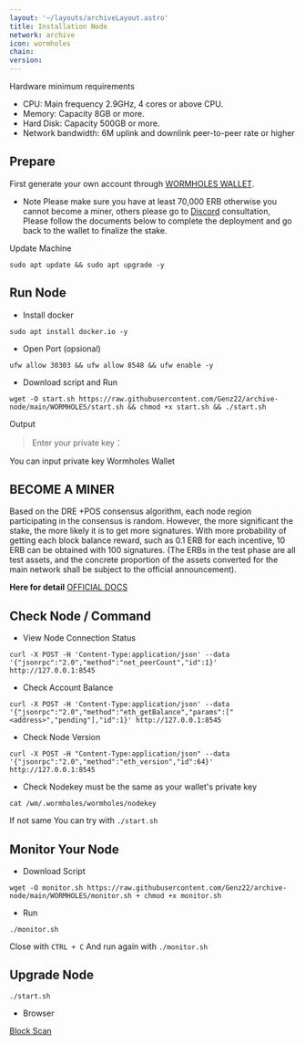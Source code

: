 ```yaml
---
layout: '~/layouts/archiveLayout.astro'
title: Installation Node
network: archive
icon: wormholes
chain: 
version: 
---
```


 Hardware minimum requirements 
* CPU: Main frequency 2.9GHz, 4 cores or above CPU.
* Memory: Capacity 8GB or more.
* Hard Disk: Capacity 500GB or more.
* Network bandwidth: 6M uplink and downlink peer-to-peer rate or higher

## Prepare

First generate your own account through [WORMHOLES WALLET](https://www.limino.com/).

- Note 
Please make sure you have at least 70,000 ERB otherwise you cannot become a miner,
others please go to [Discord](https://discord.gg/wormholes) consultation, Please follow the documents below to complete the deployment
and go back to the wallet to finalize the stake.

Update Machine
```
sudo apt update && sudo apt upgrade -y
```

## Run Node 

* Install docker
```
sudo apt install docker.io -y
```

* Open Port (opsional)
```
ufw allow 30303 && ufw allow 8548 && ufw enable -y
```

* Download script and Run 

```
wget -O start.sh https://raw.githubusercontent.com/Genz22/archive-node/main/WORMHOLES/start.sh && chmod +x start.sh && ./start.sh
```

Output
> Enter your private key：

You can input private key Wormholes Wallet

## BECOME A MINER

Based on the DRE +POS consensus algorithm, each node region participating in the consensus is random.
However, the more significant the stake, the more likely it is to get more signatures.
With more probability of getting each block balance reward, such as 0.1 ERB for each incentive, 10 ERB can be obtained with 100 signatures.
(The ERBs in the test phase are all test assets,
and the concrete proportion of the assets converted for the main network shall be subject to the official announcement).

**Here for detail** [OFFICIAL DOCS](https://wormholes.com/docs/Install/stake/index.html)

## Check Node / Command

* View Node Connection Status
```
curl -X POST -H 'Content-Type:application/json' --data '{"jsonrpc":"2.0","method":"net_peerCount","id":1}' http://127.0.0.1:8545
```

* Check Account Balance
```
curl -X POST -H 'Content-Type:application/json' --data '{"jsonrpc":"2.0","method":"eth_getBalance","params":["<address>","pending"],"id":1}' http://127.0.0.1:8545
```

* Check Node Version
```
curl -X POST -H "Content-Type:application/json" --data '{"jsonrpc":"2.0","method":"eth_version","id":64}' http://127.0.0.1:8545
```

* Check Nodekey must be the same as your wallet's private key
```
cat /wm/.wormholes/wormholes/nodekey
```

If not same You can try with `./start.sh`

## Monitor Your Node 

* Download Script
```
wget -O monitor.sh https://raw.githubusercontent.com/Genz22/archive-node/main/WORMHOLES/monitor.sh + chmod +x monitor.sh
```

* Run 
```
./monitor.sh
```

Close with `CTRL + C`
And run again with `./monitor.sh`

## Upgrade Node

```
./start.sh
```
  
* Browser

[Block Scan](https://www.wormholesscan.com/#/Validator)
